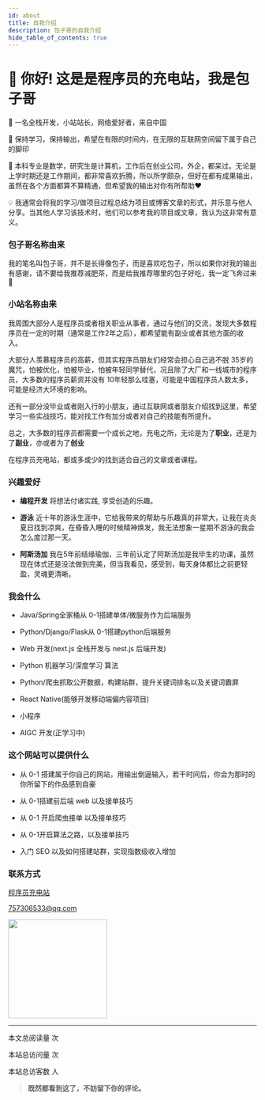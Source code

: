 ```yaml
---
id: about
title: 自我介绍
description: 包子哥的自我介绍
hide_table_of_contents: true
---
```



# 👋 你好! 这是是程序员的充电站，我是包子哥

🧑 一名全栈开发，小站站长，网络爱好者，来自中国

🌱 保持学习，保持输出，希望在有限的时间内，在无限的互联网空间留下属于自己的脚印

🧱 本科专业是数学，研究生是计算机，工作后在创业公司，外企，都呆过。无论是上学时期还是工作期间，都非常喜欢折腾，所以所学颇杂，但好在都有成果输出，虽然在各个方面都算不算精通，但希望我的输出对你有所帮助❤️

💡 我通常会将我的学习/做项目过程总结为项目或博客文章的形式，并乐意与他人分享。当其他人学习该技术时，他们可以参考我的项目或文章，我认为这非常有意义。

### 包子哥名称由来

我的笔名叫包子哥，并不是长得像包子，而是喜欢吃包子，所以如果你对我的输出有感谢，请不要给我推荐减肥茶，而是给我推荐哪里的包子好吃，我一定飞奔过来🙂

### 小站名称由来

我周围大部分人是程序员或者相关职业从事者，通过与他们的交流，发现大多数程序员在一定的时期（通常是工作2年之后），都希望能有副业或者其他方面的收入。

大部分人羡慕程序员的高薪，但其实程序员朋友们经常会担心自己逃不脱 35岁的魔咒，怕被优化，怕被毕业，怕被年轻同学替代，况且除了大厂和一线城市的程序员，大多数的程序员薪资并没有 10年轻那么哇塞，可能是中国程序员人数太多，可能是经济大环境的影响。

还有一部分没毕业或者刚入行的小朋友，通过互联网或者朋友介绍找到这里，希望学习一些实战技巧，能对找工作有加分或者对自己的技能有所提升。

总之，大多数的程序员都需要一个成长之地，充电之所，无论是为了**职业**，还是为了**副业**，亦或者为了**创业**

在程序员充电站，都或多或少的找到适合自己的文章或者课程。

### 兴趣爱好

- **编程开发** 将想法付诸实践, 享受创造的乐趣。

- **游泳** 近十年的游泳生涯中，它给我带来的帮助与乐趣真的非常大，让我在炎炎夏日找到凉爽，在昏昏入睡的时候精神焕发，我无法想象一星期不游泳的我会怎么度过那一天。

- **阿斯汤加** 我在5年前结缘瑜伽，三年前认定了阿斯汤加是我毕生的功课，虽然现在体式还是没法做到完美，但当我看见，感受到，每天身体都比之前更轻盈，灵魂更清晰。


### 我会什么

- Java/Spring全家桶从 0-1搭建单体/微服务作为后端服务

- Python/Django/Flask从 0-1搭建python后端服务

- Web 开发(next.js 全栈开发与 nest.js 后端开发)

- Python 机器学习/深度学习 算法

- Python/爬虫抓取公开数据，构建站群，提升关键词排名以及关键词霸屏

- React Native(能够开发移动端偏内容项目)

- 小程序

- AIGC 开发(正学习中)

### 这个网站可以提供什么

- 从 0-1 搭建属于你自己的网站，用输出倒逼输入，若干时间后，你会为那时的你所留下的作品感到自豪

- 从 0-1搭建前后端 web 以及接单技巧

- 从 0-1 开启爬虫接单 以及接单技巧

- 从 0-1开启算法之路，以及接单技巧

- 入门 SEO 以及如何搭建站群，实现指数级收入增加



### 联系方式

<p style={{ display: 'flex', 'align-items': 'center', gap: '0.5rem' }}>
  <Icon icon="ri:github-line" width="20" heigth="20" />
  <a href={social.github.href}>程序员充电站</a>
</p>

<p style={{ display: 'flex', 'align-items': 'center', gap: '0.5rem' }}>
  <Icon icon="ri:mail-open-line" width="20" heigth="20" />
  <a href={social.email.href}>757306533@qq.com</a>
</p>

<p style={{ display: 'flex', 'align-items': 'center', gap: '0.5rem' }}>
  <Icon icon="ri:wechat-2-line" width="20" heigth="20" />
  <img src="/img/baozige/baozige-2.jpg" width="200px"/>
</p>

---
<script async src="https://busuanzi.icodeq.com/busuanzi.pure.mini.js"></script>

本文总阅读量 <span id="busuanzi_value_page_pv"></span> 次

本站总访问量 <span id="busuanzi_value_site_pv"></span> 次

本站总访客数 <span id="busuanzi_value_site_uv"></span> 人

> **既然都看到这了，不妨留下你的评论。**

<Comment />
